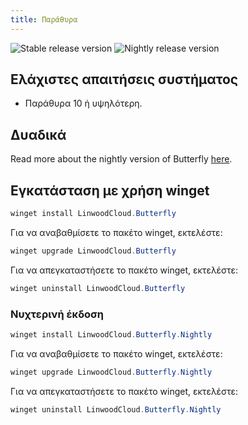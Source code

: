 ```yaml
---
title: Παράθυρα
---
```


![Stable release version](https://img.shields.io/badge/dynamic/yaml?color=c4840d&label=Stable&query=%24.version&url=https%3A%2F%2Fraw.githubusercontent.com%2FLinwoodDev%2Fbutterfly%2Fstable%2Fapp%2Fpubspec.yaml&style=for-the-badge)
![Nightly release version](https://img.shields.io/badge/dynamic/yaml?color=f7d28c&label=Nightly&query=%24.version&url=https%3A%2F%2Fraw.githubusercontent.com%2FLinwoodDev%2Fbutterfly%2Fnightly%2Fapp%2Fpubspec.yaml&style=for-the-badge)


## Ελάχιστες απαιτήσεις συστήματος

- Παράθυρα 10 ή υψηλότερη.

## Δυαδικά

<Tabs>
<TabItem label="Stable">
  <CardGrid>
    <DownloadButton after="/downloads/post-windows" href="https://github.com/LinwoodDev/butterfly/releases/download/stable/linwood-butterfly-windows-setup-x86_64.exe" title="Setup"/>
    <DownloadButton after="/downloads/post-windows" href="https://github.com/LinwoodDev/butterfly/releases/download/stable/linwood-butterfly-windows-x86_64.zip" title="Portable"/>
  </CardGrid>
</TabItem>
<TabItem label="Nightly">
  <CardGrid>
    <DownloadButton after="/downloads/post-windows" href="https://github.com/LinwoodDev/butterfly/releases/download/nightly/linwood-butterfly-windows-setup-x86_64.exe" title="Setup"/>
    <DownloadButton after="/downloads/post-windows" href="https://github.com/LinwoodDev/butterfly/releases/download/nightly/linwood-butterfly-windows-x86_64.zip" title="Portable"/>
  </CardGrid>
</TabItem>
</Tabs>

Read more about the nightly version of Butterfly [here](/nightly).

## Εγκατάσταση με χρήση winget

```powershell
winget install LinwoodCloud.Butterfly
```

Για να αναβαθμίσετε το πακέτο winget, εκτελέστε:

```powershell
winget upgrade LinwoodCloud.Butterfly
```

Για να απεγκαταστήσετε το πακέτο winget, εκτελέστε:

```powershell
winget uninstall LinwoodCloud.Butterfly
```

### Νυχτερινή έκδοση

```powershell
winget install LinwoodCloud.Butterfly.Nightly
```

Για να αναβαθμίσετε το πακέτο winget, εκτελέστε:

```powershell
winget upgrade LinwoodCloud.Butterfly.Nightly
```

Για να απεγκαταστήσετε το πακέτο winget, εκτελέστε:

```powershell
winget uninstall LinwoodCloud.Butterfly.Nightly
```
